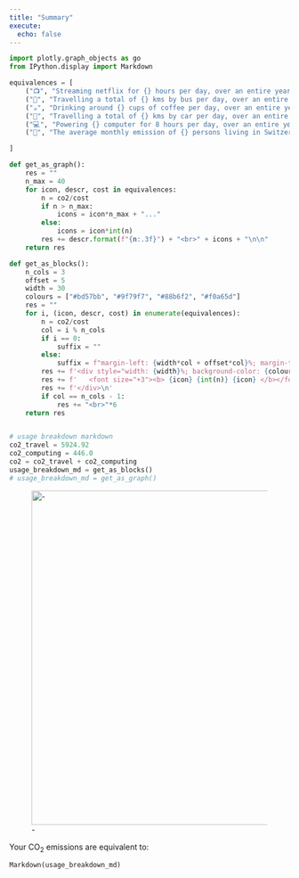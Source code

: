 ```yaml
---
title: "Summary"
execute:
  echo: false
---
```


```python
import plotly.graph_objects as go
from IPython.display import Markdown

equivalences = [
    ("📺", "Streaming netflix for {} hours per day, over an entire year", 13.14),
    ("🚌", "Travelling a total of {} kms by bus per day, over an entire year", 22.67),
    ("☕", "Drinking around {} cups of coffee per day, over an entire year", 25.915),
    ("🚗", "Travelling a total of {} kms by car per day, over an entire year", 51.72),
    ("💻", "Powering {} computer for 8 hours per day, over an entire year",  250.39),
    ("🧑", "The average monthly emission of {} persons living in Switzerland", 400.0)

]

def get_as_graph():
    res = ""
    n_max = 40
    for icon, descr, cost in equivalences:
        n = co2/cost
        if n > n_max:
            icons = icon*n_max + "..."
        else:
            icons = icon*int(n)
        res += descr.format(f"{n:.3f}") + "<br>" + icons + "\n\n"
    return res

def get_as_blocks():
    n_cols = 3
    offset = 5
    width = 30
    colours = ["#bd57bb", "#9f79f7", "#88b6f2", "#f0a65d"]
    res = ""
    for i, (icon, descr, cost) in enumerate(equivalences):
        n = co2/cost
        col = i % n_cols
        if i == 0:
            suffix = ""
        else:
            suffix = f"margin-left: {width*col + offset*col}%; margin-top: -110px"
        res += f'<div style="width: {width}%; background-color: {colours[i % len(colours)]};text-align: center;padding-top: 7px; padding-bottom: 1px;{suffix}">'
        res += f'   <font size="+3"><b> {icon} {int(n)} {icon} </b></font><br>{descr.format(f"{n:.1f}")}'
        res += f'</div>\n'
        if col == n_cols - 1:
            res += "<br>"*6
    return res


# usage breakdown markdown
co2_travel = 5924.92
co2_computing = 446.0
co2 = co2_travel + co2_computing
usage_breakdown_md = get_as_blocks()
# usage_breakdown_md = get_as_graph()
```

![-](assets/emissions.svg){width=600}


Your CO${}_2$ emissions are equivalent to:

```python
Markdown(usage_breakdown_md)
```
